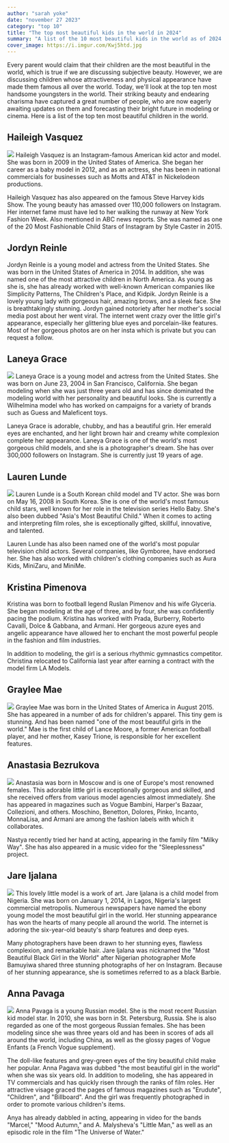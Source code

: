 ```yaml
---
author: "sarah yoke"
date: "november 27 2023"
category: "top 10"
title: "The top most beautiful kids in the world in 2024"
summary: "A list of the 10 most beautiful kids in the world as of 2024. The list is long but these ten are extremely beautiful "
cover_image: https://i.imgur.com/Kwj5htd.jpg
---
```


Every parent would claim that their children are the most beautiful in the world, which is true if we are discussing subjective beauty. However, we are discussing children whose attractiveness and physical appearance have made them famous all over the world. Today, we'll look at the top ten most handsome youngsters in the world. Their striking beauty and endearing charisma have captured a great number of people, who are now eagerly awaiting updates on them and forecasting their bright future in modeling or cinema. Here is a list of the top ten most beautiful children in the world.


## Haileigh Vasquez
![](https://i.imgur.com/mG8GO6V.jpg)
Haileigh Vasquez is an Instagram-famous American kid actor and model. She was born in 2009 in the United States of America. She began her career as a baby model in 2012, and as an actress, she has been in national commercials for businesses such as Motts and AT&T in Nickelodeon productions.

Haileigh Vasquez has also appeared on the famous Steve Harvey kids Show. The young beauty has amassed over 110,000 followers on Instagram. Her internet fame must have led to her walking the runway at New York Fashion Week. Also mentioned in ABC news reports. 
She was named as one of the 20 Most Fashionable Child Stars of Instagram by Style Caster in 2015.

## Jordyn Reinle
Jordyn Reinle is a young model and actress from the United States. She was born in the United States of America in 2014. In addition, she was named one of the most attractive children in North America. As young as she is, she has already worked with well-known American companies like Simplicity Patterns, The Children's Place, and Kidpik. Jordyn Reinle is a lovely young lady with gorgeous hair, amazing brows, and a sleek face. She is breathtakingly stunning. Jordyn gained notoriety after her mother's social media post about her went viral. The internet went crazy over the little girl's appearance, especially her glittering blue eyes and porcelain-like features. Most of her gorgeous photos are on her insta which is private but you can request a follow.


## Laneya Grace
![](https://i.imgur.com/DPynDgA.jpg)
Laneya Grace is a young model and actress from the United States. She was born on June 23, 2004 in San Francisco, California. She began modeling when she was just three years old and has since dominated the modeling world with her personality and beautiful looks. She is currently a Wilhelmina model who has worked on campaigns for a variety of brands such as Guess and Maleficent toys.

Laneya Grace is adorable, chubby, and has a beautiful grin. Her emerald eyes are enchanted, and her light brown hair and creamy white complexion complete her appearance. Laneya Grace is one of the world's most gorgeous child models, and she is a photographer's dream. She has over 300,000 followers on Instagram. She is currently just 19 years of age.

## Lauren Lunde
![](https://i.imgur.com/8d64HFO.jpg)
Lauren Lunde is a South Korean child model and TV actor. She was born on May 16, 2008 in South Korea. She is one of the world's most famous child stars, well known for her role in the television series Hello Baby. She's also been dubbed "Asia's Most Beautiful Child." When it comes to acting and interpreting film roles, she is exceptionally gifted, skillful, innovative, and talented.

Lauren Lunde has also been named one of the world's most popular television child actors.  Several companies, like Gymboree, have endorsed her. She has also worked with children's clothing companies such as Aura Kids, MiniZaru, and MiniMe. 


## Kristina Pimenova
Kristina was born to football legend Ruslan Pimenov and his wife Glyceria. She began modeling at the age of three, and by four, she was confidently pacing the podium. Kristina has worked with Prada, Burberry, Roberto Cavalli, Dolce & Gabbana, and Armani. Her gorgeous azure eyes and angelic appearance have allowed her to enchant the most powerful people in the fashion and film industries.

In addition to modeling, the girl is a serious rhythmic gymnastics competitor. Christina relocated to California last year after earning a contract with the model firm LA Models.

## Graylee Mae
![](https://i.imgur.com/hKScFiS.jpg)
Graylee Mae was born in the United States of America in August 2015. She has appeared in a number of ads for children's apparel. This tiny gem is stunning. And has been named "one of the most beautiful girls in the world." Mae is the first child of Lance Moore, a former American football player, and her mother, Kasey Trione, is responsible for her excellent features.


## Anastasia Bezrukova
![](https://i.imgur.com/BF54PMk.jpg)
Anastasia was born in Moscow and is one of Europe's most renowned females. This adorable little girl is exceptionally gorgeous and skilled, and she received offers from various model agencies almost immediately. She has appeared in magazines such as Vogue Bambini, Harper's Bazaar, Collezioni, and others. Moschino, Benetton, Dolores, Pinko, Incanto, MonnaLisa, and Armani are among the fashion labels with which it collaborates.

Nastya recently tried her hand at acting, appearing in the family film "Milky Way". She has also appeared in a music video for the "Sleeplessness" project.

## Jare Ijalana
![](https://i.imgur.com/Kwj5htd.jpg)
This lovely little model is a work of art. Jare ljalana is a child model from Nigeria. She was born on January 1, 2014, in Lagos, Nigeria's largest commercial metropolis. Numerous newspapers have named the ebony young model the most beautiful girl in the world. Her stunning appearance has won the hearts of many people all around the world. The internet is adoring the six-year-old beauty's sharp features and deep eyes.

Many photographers have been drawn to her stunning eyes, flawless complexion, and remarkable hair. Jare ljalana was nicknamed the "Most Beautiful Black Girl in the World" after Nigerian photographer Mofe Bamuyiwa shared three stunning photographs of her on Instagram.  Because of her stunning appearance, she is sometimes referred to as a black Barbie.


## Anna Pavaga
![](https://i.imgur.com/5ZBMcXv.jpg)
Anna Pavaga is a young Russian model. She is the most recent Russian kid model star. In 2010, she was born in St. Petersburg, Russia. She is also regarded as one of the most gorgeous Russian females. She has been modeling since she was three years old and has been in scores of ads all around the world, including China, as well as the glossy pages of Vogue Enfants (a French Vogue supplement). 

The doll-like features and grey-green eyes of the tiny beautiful child make her popular. Anna Pagava was dubbed "the most beautiful girl in the world" when she was six years old. In addition to modeling, she has appeared in TV commercials and has quickly risen through the ranks of film roles. Her attractive visage graced the pages of famous magazines such as "Erudute", "Children", and "Billboard". And the girl was frequently photographed in order to promote various children's items.

Anya has already dabbled in acting, appearing in video for the bands "Marcel," "Mood Autumn," and A. Malysheva's "Little Man," as well as an episodic role in the film "The Universe of Water."
